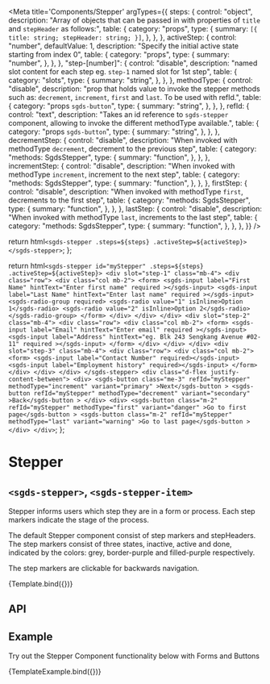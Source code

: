 
<Meta
  title='Components/Stepper'
  argTypes={{
    steps: {
      control: "object",
      description:
        "Array of objects that can be passed in with properties of `title` and `stepHeader` as follows:",
      table: {
        category: "props",
        type: {
          summary: `
    [{
        title: string;
        stepHeader: string;
    }]
    `,
        },
      },
    },
    activeStep: {
      control: "number",
      defaultValue: 1,
      description: "Specify the initial active state starting from index 0",
      table: {
        category: "props",
        type: {
          summary: "number",
        },
      },
    },
    "step-[number]": {
      control: "disable",
      description:
        "named slot content for each step eg. `step-1` named slot for 1st step",
      table: {
        category: "slots",
        type: {
          summary: "string",
        },
      },
    },
    methodType: {
      control: "disable",
      description:
        "prop that holds value to invoke the stepper methods such as: `decrement`, `increment`, `first` and `last`. To be used with refId.",
      table: {
        category: "props `sgds-button`",
        type: {
          summary: "string",
        },
      },
    },
    refId: {
      control: "text",
      description:
        "Takes an id reference to `sgds-stepper` component, allowing to invoke the different methodType available.",
      table: {
        category: "props `sgds-button`",
        type: {
          summary: "string",
        },
      },
    },
    decrementStep: {
      control: "disable",
      description:
        "When invoked with methodType `decrement`, decrement to the previous step",
      table: {
        category: "methods: SgdsStepper",
        type: {
          summary: "function",
        },
      },
    },
    incrementStep: {
      control: "disable",
      description:
        "When invoked with methodType `increment`, increment to the next step",
      table: {
        category: "methods: SgdsStepper",
        type: {
          summary: "function",
        },
      },
    },
    firstStep: {
      control: "disable",
      description:
        "When invoked with methodType `first`, decrements to the first step",
      table: {
        category: "methods: SgdsStepper",
        type: {
          summary: "function",
        },
      },
    },
    lastStep: {
      control: "disable",
      description:
        "When invoked with methodType `last`, increments to the last step",
      table: {
        category: "methods: SgdsStepper",
        type: {
          summary: "function",
        },
      },
    },
  }}
/>

  return html`
    <sgds-stepper .steps=${steps} .activeStep=${activeStep}> </sgds-stepper>
  `;
};

  return html`
    <sgds-stepper id="myStepper" .steps=${steps} .activeStep=${activeStep}>
      <div slot="step-1" class="mb-4">
        <div class="row">
          <div class="col mb-2">
            <form>
              <sgds-input
                label="First Name"
                hintText="Enter first name"
                required
              ></sgds-input>
              <sgds-input
                label="Last Name"
                hintText="Enter last name"
                required
              ></sgds-input>
              <sgds-radio-group required>
                <sgds-radio value="1" isInline>Option 1</sgds-radio>
                <sgds-radio value="2" isInline>Option 2</sgds-radio>
              </sgds-radio-group>
            </form>
          </div>
        </div>
      </div>
      <div slot="step-2" class="mb-4">
        <div class="row">
          <div class="col mb-2">
            <form>
              <sgds-input
                label="Email"
                hintText="Enter email"
                required
              ></sgds-input>
              <sgds-input
                label="Address"
                hintText="eg. Blk 243 Sengkang Avenue #02-11"
                required
              ></sgds-input>
            </form>
          </div>
        </div>
      </div>
      <div slot="step-3" class="mb-4">
        <div class="row">
          <div class="col mb-2">
            <form>
              <sgds-input label="Contact Number" required></sgds-input>
              <sgds-input label="Employment history" required></sgds-input>
            </form>
          </div>
        </div>
      </div>
    </sgds-stepper>
    <div class="d-flex justify-content-between">
      <div>
        <sgds-button
          class="me-3"
          refId="myStepper"
          methodType="increment"
          variant="primary"
          >Next</sgds-button
        >
        <sgds-button
          refId="myStepper"
          methodType="decrement"
          variant="secondary"
          >Back</sgds-button
        >
      </div>
      <div>
        <sgds-button
          class="m-2"
          refId="myStepper"
          methodType="first"
          variant="danger"
          >Go to first page</sgds-button
        >
        <sgds-button
          class="m-2"
          refId="myStepper"
          methodType="last"
          variant="warning"
          >Go to last page</sgds-button
        >
      </div>
    </div>
  `;
};

# Stepper

## `<sgds-stepper>`, `<sgds-stepper-item>`

Stepper informs users which step they are in a form or process. Each step markers indicate the stage of the process.

The default Stepper component consist of step markers and stepHeaders. The step markers consist of three states, inactive, active and done, indicated by the colors: grey, border-purple and filled-purple respectively.

The step markers are clickable for backwards navigation.

<Canvas>
  <Story
    name='Basic'
    args={{
      steps: [
        {
          title: "1",
          stepHeader: "Marker 1",
        },
        {
          title: "2",
          stepHeader: "Marker 2",
        },
        {
          title: "3",
          stepHeader: "Marker 3",
        },
      ],
    }}
  >
    {Template.bind({})}
  </Story>
</Canvas>

## API

<ArgsTable story='Basic' />

## Example

Try out the Stepper Component functionality below with Forms and Buttons

<Canvas>
  <Story
    name='Example'
    args={{
      steps: [
        {
          title: "1",
          stepHeader: "Personal Details",
        },
        {
          title: "2",
          stepHeader: "Address & Contact Information",
        },
        {
          title: "3",
          stepHeader: "Additional Details",
        },
      ],
      activeStep: 1,
    }}
  >
    {TemplateExample.bind({})}
  </Story>
</Canvas>
